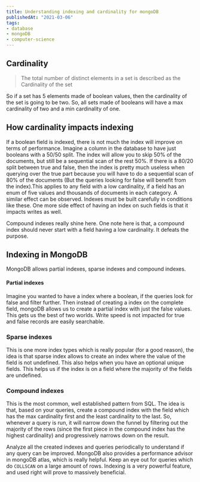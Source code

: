 ```yaml
---
title: Understanding indexing and cardinality for mongoDB
publishedAt: "2021-03-06"
tags:
- database
- mongoDB
- computer-science
---
```


## Cardinality

> The total number of distinct elements in a set is described as the Cardinality of the set

So if a set has 5 elements made of boolean values, then the cardinality of the set is going to be two. So, all sets
made of booleans will have a max cardinality of two and a min cardinality of one.

## How cardinality impacts indexing

If a boolean field is indexed, there is not much the index will improve on terms of performance. Imagine a column in
the database to have just booleans with a 50/50 split. The index will allow you to skip 50% of the documents, but still
be a sequential scan of the rest 50%. If there is a 80/20 split between true and false, then the index is pretty much
useless when querying over the true part because you will have to do a sequential scan of 80% of the documents (But the
queries looking for false will benefit from the index).This applies to any field with a low cardinality, if a field has
an enum of five values and thousands of documents in each category. A similar effect can be observed. Indexes must be
built carefully in conditions like these. One more side effect of having an index on such fields is that it impacts
writes as well.

Compound indexes really shine here. One note here is that, a compound index should never start with a field having a
low cardinality. It defeats the purpose.

## Indexing in MongoDB

MongoDB allows partial indexes, sparse indexes and compound indexes.

#### Partial indexes

Imagine you wanted to have a index where a boolean, if the queries look for false and filter further. Then instead of
creating a index on the complete field, mongoDB allows us to create a partial index with just the false values. This
gets us the best of two worlds. Write speed is not impacted for true and false records are easily searchable.

### Sparse indexes

This is one more index types which is really popular (for a good reason), the idea is that sparse index allows to create
an index where the value of the field is not undefined. This also helps when you have an optional unique fields. This
helps us if the index is on a field where the majority of the fields are undefined.

### Compound indexes

This is the most common, well established pattern from SQL. The idea is that, based on your queries, create a compound
index with the field which has the max cardinality first and the least cardinality to the last. So, whenever a query is
run, it will narrow down the funnel by filtering out the majority of the rows (since the first piece in the compound
index has the highest cardinality) and progressively narrows down on the result.


Analyze all the created indexes and queries periodically to understand if any query can be improved. MongoDB also
provides a performance advisor in mongoDB atlas, which is really helpful. Keep an eye out for queries which do
`COLLSCAN` on a large amount of rows. Indexing is a very powerful feature, and used right will prove to massively
beneficial.